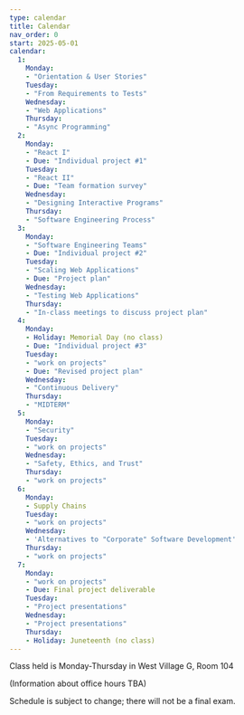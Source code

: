 ```yaml
---
type: calendar
title: Calendar
nav_order: 0
start: 2025-05-01
calendar:
  1:
    Monday:
    - "Orientation & User Stories"
    Tuesday: 
    - "From Requirements to Tests"
    Wednesday: 
    - "Web Applications"
    Thursday:
    - "Async Programming" 
  2:
    Monday:
    - "React I"
    - Due: "Individual project #1"
    Tuesday:
    - "React II"
    - Due: "Team formation survey"
    Wednesday:
    - "Designing Interactive Programs"
    Thursday:
    - "Software Engineering Process"    
  3:
    Monday:
    - "Software Engineering Teams"
    - Due: "Individual project #2"
    Tuesday:
    - "Scaling Web Applications"
    - Due: "Project plan"
    Wednesday:
    - "Testing Web Applications"
    Thursday:
    - "In-class meetings to discuss project plan"    
  4:
    Monday:
    - Holiday: Memorial Day (no class)
    - Due: "Individual project #3"
    Tuesday:
    - "work on projects"
    - Due: "Revised project plan"
    Wednesday:
    - "Continuous Delivery"
    Thursday:
    - "MIDTERM"    
  5:
    Monday:
    - "Security"
    Tuesday:
    - "work on projects"
    Wednesday:
    - "Safety, Ethics, and Trust"
    Thursday:
    - "work on projects"    
  6:
    Monday:
    - Supply Chains
    Tuesday:
    - "work on projects"
    Wednesday:
    - 'Alternatives to "Corporate" Software Development'
    Thursday:
    - "work on projects"    
  7:
    Monday:
    - "work on projects"
    - Due: Final project deliverable
    Tuesday:
    - "Project presentations"
    Wednesday:
    - "Project presentations"
    Thursday:
    - Holiday: Juneteenth (no class)
---
```


Class held is Monday-Thursday in West Village G, Room 104

(Information about office hours TBA)

Schedule is subject to change; there will not be a final exam.